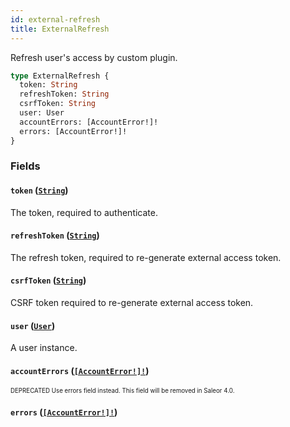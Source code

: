 ```yaml
---
id: external-refresh
title: ExternalRefresh
---
```


Refresh user's access by custom plugin.

```graphql
type ExternalRefresh {
  token: String
  refreshToken: String
  csrfToken: String
  user: User
  accountErrors: [AccountError!]!
  errors: [AccountError!]!
}
```

### Fields

#### `token` ([`String`](/developer/api-reference/scalars/string.mdx))

The token, required to authenticate.

#### `refreshToken` ([`String`](/developer/api-reference/scalars/string.mdx))

The refresh token, required to re-generate external access token.

#### `csrfToken` ([`String`](/developer/api-reference/scalars/string.mdx))

CSRF token required to re-generate external access token.

#### `user` ([`User`](/developer/api-reference/objects/user.mdx))

A user instance.

#### `accountErrors` ([`[AccountError!]!`](/developer/api-reference/objects/account-error.mdx))

<sub><sup><span className="deprecatedTag">DEPRECATED</span> Use errors field instead. This field will be removed in Saleor 4.0.</sup></sub>

#### `errors` ([`[AccountError!]!`](/developer/api-reference/objects/account-error.mdx))
